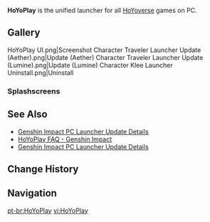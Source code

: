 {{Terminology Infobox
|image = HoYoPlay.svg
|type  = HoYoverse
}}
'''HoYoPlay''' is the unified launcher for all [[HoYoverse]] games on PC.

==Gallery==
<gallery>
HoYoPlay UI.png|Screenshot
Character Traveler Launcher Update (Aether).png|Update (Aether)
Character Traveler Launcher Update (Lumine).png|Update (Lumine)
Character Klee Launcher Uninstall.png|Uninstall
</gallery>

===Splashscreens===
{{Files by Category Gallery|HoYoPlay Splashscreens}}

==See Also==
* [https://www.hoyolab.com/article/28920986 Genshin Impact PC Launcher Update Details]
* [https://www.hoyolab.com/article/28920959 HoYoPlay FAQ - Genshin Impact]
* [https://www.hoyolab.com/article/29895867 Genshin Impact PC Launcher Update Details]

==Change History==
{{Change History|4.7}}

==Navigation==
{{Community Navbox}}

[[pt-br:HoYoPlay]]
[[vi:HoYoPlay]]
